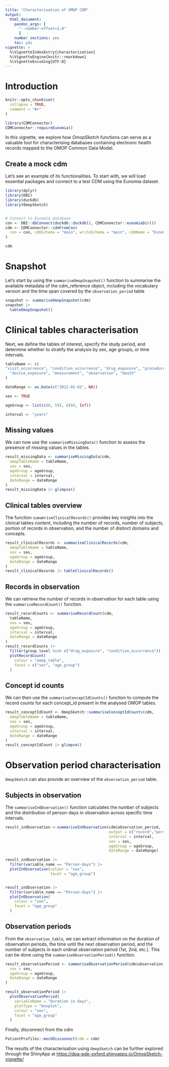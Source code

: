 ```yaml
---
title: "Characterisation of OMOP CDM"
output: 
  html_document:
    pandoc_args: [
      "--number-offset=1,0"
      ]
    number_sections: yes
    toc: yes
vignette: >
  %\VignetteIndexEntry{characterisation}
  %\VignetteEngine{knitr::rmarkdown}
  %\VignetteEncoding{UTF-8}
---
```


# Introduction

```r
knitr::opts_chunk$set(
  collapse = TRUE,
  comment = "#>"
)

library(CDMConnector)
CDMConnector::requireEunomia()
```

In this vignette, we explore how *OmopSketch* functions can serve as a valuable tool for characterising databases containing electronic health records mapped to the OMOP Common Data Model.

## Create a mock cdm

Let's see an example of its functionalities. To start with, we will load essential packages and connect to a test CDM using the Eunomia dataset.

```r
library(dplyr)
library(DBI)
library(duckdb)
library(OmopSketch)


# Connect to Eunomia database
con <- DBI::dbConnect(duckdb::duckdb(), CDMConnector::eunomiaDir())
cdm <- CDMConnector::cdmFromCon(
  con = con, cdmSchema = "main", writeSchema = "main", cdmName = "Eunomia"
)

cdm
```

# Snapshot

Let's start by using the `summariseOmopSnapshot()` function to summarise the available metadata of the cdm_reference object, including the vocabulary version and the time span covered by the `observation_period` table

```r
snapshot <- summariseOmopSnapshot(cdm)
snapshot |>
  tableOmopSnapshot()
```

# Clinical tables characterisation

Next, we define the tables of interest, specify the study period, and determine whether to stratify the analysis by sex, age groups, or time intervals.

```r
tableName <- c(
"visit_occurrence", "condition_occurrence", "drug_exposure", "procedure_occurrence",
  "device_exposure", "measurement", "observation", "death"
)

dateRange <- as.Date(c("2012-01-01", NA))

sex <- TRUE

ageGroup <- list(c(0, 59), c(60, Inf))

interval <- "years"
```

## Missing values

We can now use the `summariseMissingData()` function to assess the presence of missing values in the tables.

```r
result_missingData <- summariseMissingData(cdm,
  omopTableName = tableName,
  sex = sex,
  ageGroup = ageGroup,
  interval = interval,
  dateRange = dateRange
)
result_missingData |> glimpse()
```

## Clinical tables overview

The function `sumamriseClinicalRecords()` provides key insights into the clinical tables content, including the number of records, number of subjects, portion of records in observation, and the number of distinct domains and concepts.

```r
result_clinicalRecords <- summariseClinicalRecords(cdm,
  omopTableName = tableName,
  sex = sex,
  ageGroup = ageGroup,
  dateRange = dateRange
)
result_clinicalRecords |> tableClinicalRecords()
```

## Records in observation

We can retrieve the number of records in observation for each table using the `summariseRecordCount()` function.

```r
result_recordCounts <- summariseRecordCount(cdm,
  tableName,
  sex = sex,
  ageGroup = ageGroup,
  interval = interval,
  dateRange = dateRange
)
result_recordCounts |>
  filter(group_level %in% c("drug_exposure", "condition_occurrence")) |>
  plotRecordCount(
    colour = "omop_table",
    facet = c("sex", "age_group")
  )
```

## Concept id counts

We can then use the `summariseConceptIdCounts()` function to compute the record counts for each concept_id present in the analysed OMOP tables.

```r
result_conceptIdCount <- OmopSketch::summariseConceptIdCounts(cdm,
  omopTableName = tableName,
  sex = sex,
  ageGroup = ageGroup,
  interval = interval,
  dateRange = dateRange
)
result_conceptIdCount |> glimpse()
```

# Observation period characterisation

`OmopSketch` can also provide an overview of the `observation_period` table.

## Subjects in observation

The `summariseInObservation()` function calculates the number of subjects and the distribution of person-days in observation across specific time intervals.

```r

result_inObservation <-summariseInObservation(cdm$observation_period,
                                              output = c("record","person-days"),
                                              interval = interval,
                                              sex = sex,
                                              ageGroup = ageGroup,
                                              dateRange = dateRange) 

result_inObservation |>    
  filter(variable_name == "Person-days") |>
  plotInObservation(colour = "sex", 
                    facet = "age_group")


result_inObservation |>
  filter(variable_name == "Person-days") |>
  plotInObservation(
    colour = "sex",
    facet = "age_group"
  )
```

## Observation periods

From the `observation_table`, we can extract information on the duration of observation periods, the time until the next observation period, and the number of subjects in each ordinal observation period (1st, 2nd, etc.). This can be done using the `summariseObservationPeriod()` function.

```r
result_observationPeriod <- summariseObservationPeriod(cdm$observation_period,
  sex = sex,
  ageGroup = ageGroup,
  dateRange = dateRange
)

result_observationPeriod |>
  plotObservationPeriod(
    variableName = "Duration in days",
    plotType = "boxplot",
    colour = "sex",
    facet = "age_group"
  )
```

Finally, disconnect from the cdm

```r
PatientProfiles::mockDisconnect(cdm = cdm)
```

The results of the characterisation using `OmopSketch` can be further explored through the ShinyApp at <https://dpa-pde-oxford.shinyapps.io/OmopSketch-vignette/>
